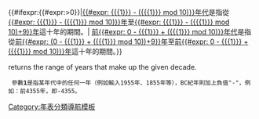 <includeonly>{{#ifexpr:{{#expr:{{{1}}}>0}}|[[{{#expr: {{{1}}} - ({{{1}}} mod 10)}}年代]]是指從[[{{#expr: {{{1}}} - ({{{1}}} mod 10)}}年]]至[[{{#expr: {{{1}}} - ({{{1}}} mod 10)+9}}年]]這十年的期間。|
[[前{{#expr: 0 - {{{1}}} + ({{{1}}} mod 10)}}年代]]是指從[[前{{#expr: (0 - {{{1}}} + ({{{1}}} mod 10))+9}}年]]至[[前{{#expr: 0 - {{{1}}} + ({{{1}}} mod 10)}}年]]這十年的期間。}}</includeonly><noinclude>
{{Eiei}}

'''{{PAGENAME}}''' returns the range of years that make up the given decade.
  參數'''1'''是指某年代中的任何一年（例如輸入1955年、1855年等），BC紀年則加上負值"-"，例如：前4355年，即-4355。

[[Category:年表分類導航模板]]

</noinclude>